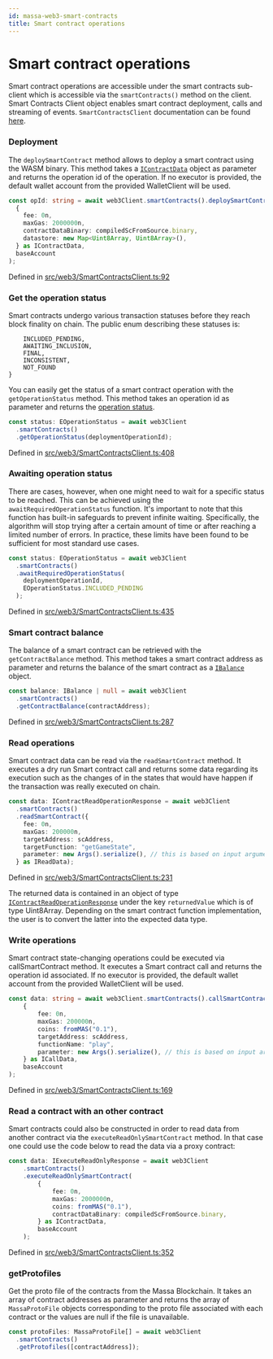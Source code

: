 ```yaml
---
id: massa-web3-smart-contracts
title: Smart contract operations
---
```


# Smart contract operations

Smart contract operations are accessible under the smart contracts sub-client which is accessible via the `smartContracts()` method on the client.
Smart Contracts Client object enables smart contract deployment, calls and streaming of events.
`SmartContractsClient` documentation can be found [here](https://web3.docs.massa.net/classes/SmartContractsClient.html).

### Deployment

The `deploySmartContract` method allows to deploy a smart contract using the WASM binary. This method
takes a [`IContractData`](https://web3.docs.massa.net/interfaces/IContractData.html) object as parameter and returns the operation id of the operation.
If no executor is provided, the default wallet account from the provided WalletClient will be used.

```typescript
const opId: string = await web3Client.smartContracts().deploySmartContract(
  {
    fee: 0n,
    maxGas: 2000000n,
    contractDataBinary: compiledScFromSource.binary,
    datastore: new Map<Uint8Array, Uint8Array>(),
  } as IContractData,
  baseAccount
);
```

Defined in [src/web3/SmartContractsClient.ts:92](https://github.com/massalabs/massa-web3/blob/41f5634/src/web3/SmartContractsClient.ts#L92)

### Get the operation status

Smart contracts undergo various transaction statuses before they reach block finality on chain. The public enum describing these statuses is:

```EOperationStatus {
	INCLUDED_PENDING,
	AWAITING_INCLUSION,
	FINAL,
	INCONSISTENT,
	NOT_FOUND
}
```

You can easily get the status of a smart contract operation with the `getOperationStatus` method. This method takes an operation id as parameter and returns the [operation status](https://web3.docs.massa.net/enums/EOperationStatus.html).

```typescript
const status: EOperationStatus = await web3Client
  .smartContracts()
  .getOperationStatus(deploymentOperationId);
```

Defined in [src/web3/SmartContractsClient.ts:408](https://github.com/massalabs/massa-web3/blob/41f5634/src/web3/SmartContractsClient.ts#L408)

### Awaiting operation status

There are cases, however, when one might need to wait for a specific status to be reached. This can be achieved using the `awaitRequiredOperationStatus`
function. It's important to note that this function has built-in safeguards to prevent infinite waiting. Specifically, the algorithm will stop trying after
a certain amount of time or after reaching a limited number of errors. In practice, these limits have been found to be sufficient for most standard use cases.

```typescript
const status: EOperationStatus = await web3Client
  .smartContracts()
  .awaitRequiredOperationStatus(
    deploymentOperationId,
    EOperationStatus.INCLUDED_PENDING
  );
```

Defined in [src/web3/SmartContractsClient.ts:435](https://github.com/massalabs/massa-web3/blob/41f5634/src/web3/SmartContractsClient.ts#L435)

### Smart contract balance

The balance of a smart contract can be retrieved with the `getContractBalance` method. This method takes a smart contract address as parameter and returns the balance of the smart contract
as a [`IBalance`](https://web3.docs.massa.net/interfaces/IBalance.html) object.

```typescript
const balance: IBalance | null = await web3Client
  .smartContracts()
  .getContractBalance(contractAddress);
```

Defined in [src/web3/SmartContractsClient.ts:287](https://github.com/massalabs/massa-web3/blob/41f5634/src/web3/SmartContractsClient.ts#L287)

### Read operations

Smart contract data can be read via the `readSmartContract` method. It executes a dry run Smart contract call and returns some data regarding 
its execution such as the changes of in the states that would have happen if the transaction was really executed on chain.

```typescript
const data: IContractReadOperationResponse = await web3Client
  .smartContracts()
  .readSmartContract({
    fee: 0n,
    maxGas: 200000n,
    targetAddress: scAddress,
    targetFunction: "getGameState",
    parameter: new Args().serialize(), // this is based on input arguments
  } as IReadData);
```

Defined in [src/web3/SmartContractsClient.ts:231](https://github.com/massalabs/massa-web3/blob/41f5634/src/web3/SmartContractsClient.ts#L231)

The returned data is contained in an object of type [`IContractReadOperationResponse`](https://web3.docs.massa.net/interfaces/IContractReadOperationResponse.html) under the key 
`returnedValue` which is of type Uint8Array.
Depending on the smart contract function implementation, the user is to convert the latter into the expected data type.

### Write operations

Smart contract state-changing operations could be executed via callSmartContract method. It executes a Smart contract call and returns the operation id associated.
If no executor is provided, the default wallet account from the provided WalletClient will be used.

```typescript
const data: string = await web3Client.smartContracts().callSmartContract(
    {
        fee: 0n,
        maxGas: 200000n,
        coins: fromMAS("0.1"),
        targetAddress: scAddress,
        functionName: "play",
        parameter: new Args().serialize(), // this is based on input arguments
    } as ICallData,
    baseAccount
);
```

Defined in [src/web3/SmartContractsClient.ts:169](https://github.com/massalabs/massa-web3/blob/41f5634/src/web3/SmartContractsClient.ts#L169)

### Read a contract with an other contract

Smart contracts could also be constructed in order to read data from another contract via the `executeReadOnlySmartContract` method. In that case one 
could use the code below to read the data via a proxy contract:

```typescript
const data: IExecuteReadOnlyResponse = await web3Client
    .smartContracts()
    .executeReadOnlySmartContract(
        {
            fee: 0n,
            maxGas: 2000000n,
            coins: fromMAS("0.1"),
            contractDataBinary: compiledScFromSource.binary,
        } as IContractData,
        baseAccount
    );
```

Defined in [src/web3/SmartContractsClient.ts:352](https://github.com/massalabs/massa-web3/blob/41f5634/src/web3/SmartContractsClient.ts#L352)

### getProtofiles

Get the proto file of the contracts from the Massa Blockchain. It takes an array of contract addresses as parameter and returns the array of 
`MassaProtoFile` objects corresponding to the proto file associated with each contract or the values are null if the file is unavailable.

```typescript
const protoFiles: MassaProtoFile[] = await web3Client
  .smartContracts()
  .getProtofiles([contractAddress]);
```
